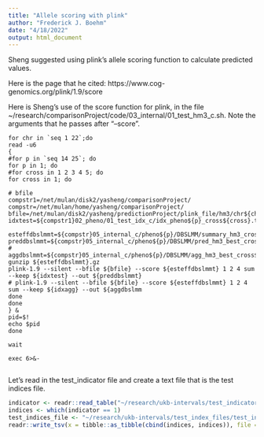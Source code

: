 ```yaml
---
title: "Allele scoring with plink"
author: "Frederick J. Boehm"
date: "4/18/2022"
output: html_document
---
```


Sheng suggested using plink's allele scoring function to calculate predicted values.

Here is the page that he cited: https://www.cog-genomics.org/plink/1.9/score

Here is Sheng's use of the score function for plink, in the file ~/research/comparisonProject/code/03_internal/01_test_hm3_c.sh. Note the arguments 
that he passes after "--score".



```eval
for chr in `seq 1 22`;do
read -u6
{
#for p in `seq 14 25`; do
for p in 1; do
#for cross in 1 2 3 4 5; do
for cross in 1; do
  
# bfile
compstr1=/net/mulan/disk2/yasheng/comparisonProject/
compstr=/net/mulan/home/yasheng/comparisonProject/
bfile=/net/mulan/disk2/yasheng/predictionProject/plink_file/hm3/chr${chr}
idxtest=${compstr1}02_pheno/01_test_idx_c/idx_pheno${p}_cross${cross}.txt

esteffdbslmmt=${compstr}05_internal_c/pheno${p}/DBSLMM/summary_hm3_cross${cross}_chr${chr}_best.dbslmm.txt
preddbslmmt=${compstr}05_internal_c/pheno${p}/DBSLMM/pred_hm3_best_cross${cross}_chr${chr}
# aggdbslmmt=${compstr}05_internal_c/pheno${p}/DBSLMM/agg_hm3_best_cross${cross}_chr${chr}
gunzip ${esteffdbslmmt}.gz
plink-1.9 --silent --bfile ${bfile} --score ${esteffdbslmmt} 1 2 4 sum --keep ${idxtest} --out ${preddbslmmt}
# plink-1.9 --silent --bfile ${bfile} --score ${esteffdbslmmt} 1 2 4 sum --keep ${idxagg} --out ${aggdbslmm
done
done
} &
pid=$!
echo $pid
done

wait

exec 6>&-


```

Let's read in the test_indicator file and create a text file that is the test indices file.

```r
indicator <- readr::read_table("~/research/ukb-intervals/test_indicator_files/test_indicator_pheno_1_cross_1_ntest1000.txt")
indices <- which(indicator == 1)
test_indices_file <- "~/research/ukb-intervals/test_index_files/test_indices_pheno_1_cross_1_ntest1000.txt"
readr::write_tsv(x = tibble::as_tibble(cbind(indices, indices)), file = test_indices_file, col_names = FALSE)
```


